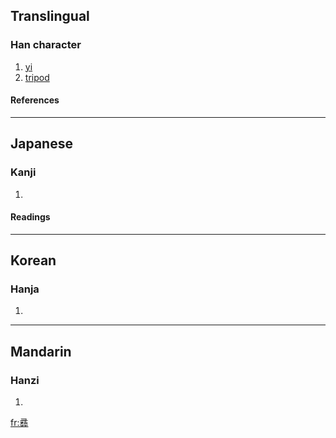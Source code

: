 {{see|彝}}

==Translingual==
===Han character===
{{Han char|rn=58|rad=彐|as=15|sn=18|four=|canj=弓一火火廿 (NMFFT)}}
# [[yi]]
# [[tripod]]
====References====
{{Han ref|kx=0362.291|dj=0681.110|hdz=20962.180|uh=5F5E|ud=24414}}
----
==Japanese==
===Kanji===
{{ja-kanji|grade=|rs=彐15}}
# {{defn|Japanese}} 
====Readings====
{{ja-readings|on=[[い]] (i)|kun=[[つね]] (tsune)}}
----
==Korean==
===Hanja===
{{ko-hanja|hangeul=이|eumhun=|rv=i|mr=i|y=i}}
# {{defn|Korean}}
----
==Mandarin==
===Hanzi===
{{cmn-hanzi|sim=彝|pin=[[yí]] ([[yi2]])|wg=i<sup>2</sup>}}
# {{defn|Mandarin}}

[[fr:彞]]
